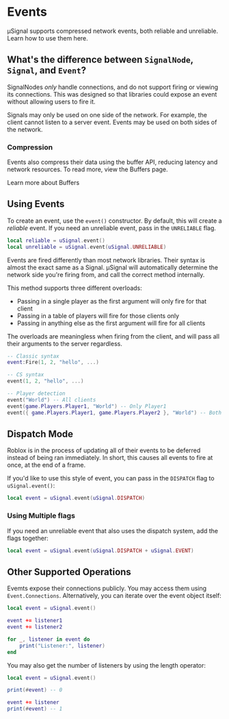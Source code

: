 # Events

μSignal supports compressed network events, both reliable and unreliable. Learn how to use them here.

## What's the difference between `SignalNode`, `Signal`, and `Event`?

SignalNodes *only* handle connections, and do not support firing or viewing its connections.
This was designed so that libraries could expose an event without allowing users to fire it.

Signals may only be used on one side of the network. For example, the client cannot listen to a server event.
Events may be used on both sides of the network.

### Compression

Events also compress their data using the buffer API, reducing latency and network resources. To read more, view
the Buffers page.

<AnchorButton href="/modules/usignal/buffers" target="_self">Learn more about Buffers</AnchorButton>

## Using Events

To create an event, use the `event()` constructor. By default, this will create a *reliable* event.
If you need an unreliable event, pass in the `UNRELIABLE` flag.

```lua
local reliable = uSignal.event()
local unreliable = uSignal.event(uSignal.UNRELIABLE)
```

Events are fired differently than most network libraries. Their syntax is almost the exact same as a
Signal. μSignal will automatically determine the network side you're firing from, and call the correct
method internally.

This method supports three different overloads:
- Passing in a single player as the first argument will only fire for that client
- Passing in a table of players will fire for those clients only
- Passing in anything else as the first argument will fire for all clients

The overloads are meaningless when firing from the client, and will pass all their
arguments to the server regardless.

```lua
-- Classic syntax
event:Fire(1, 2, "hello", ...)

-- CS syntax
event(1, 2, "hello", ...)

-- Player detection
event("World") -- All clients
event(game.Players.Player1, "World") -- Only Player1
event({ game.Players.Player1, game.Players.Player2 }, "World") -- Both Player1 and Player2
```

## Dispatch Mode

Roblox is in the process of updating all of their events to be deferred instead of being ran immediately.
In short, this causes all events to fire at once, at the end of a frame.

If you'd like to use this style of event, you can pass in the `DISPATCH` flag to `uSignal.event()`: 

```lua
local event = uSignal.event(uSignal.DISPATCH)
```

### Using Multiple flags

If you need an unreliable event that also uses the dispatch system, add the flags together:

```lua
local event = uSignal.event(uSignal.DISPATCH + uSignal.EVENT) 
```

## Other Supported Operations

Evemts expose their connections publicly. You may access them using `Event.Connections`. Alternatively,
you can iterate over the event object itself:

```lua
local event = uSignal.event()

event += listener1
event += listener2

for _, listener in event do
    print("Listener:", listener)
end
```

You may also get the number of listeners by using the length operator:

```lua
local event = uSignal.event()

print(#event) -- 0

event += listener
print(#event) -- 1
```
